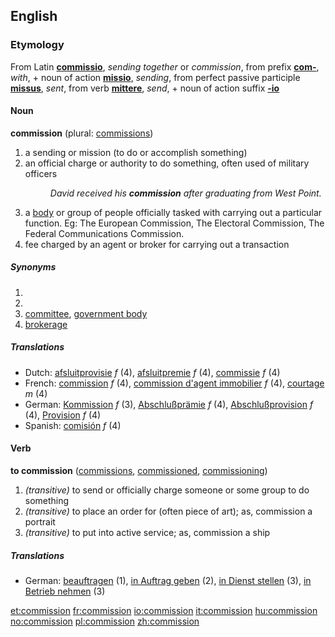 ==English==
===Etymology===
From Latin '''[[commissio]]''', ''sending together'' or ''commission'', from prefix '''[[com-]]''', ''with'', + noun of action '''[[missio]]''', ''sending'', from perfect passive participle '''[[missus]]''', ''sent'', from verb '''[[mittere]]''', ''send'', + noun of action suffix '''[[-io]]'''

====Noun====
'''commission''' (plural: [[commissions]])

# a sending or mission (to do or accomplish something)
# an official charge or authority to do something, often used of military officers
#:''David received his '''commission''' after graduating from West Point.''
# a [[body]] or group of people officially tasked with carrying out a particular function. Eg: The European Commission, The Electoral Commission, The Federal Communications Commission.
# fee charged by an agent or broker for carrying out a transaction

=====Synonyms=====
#<br>
#<br>
#[[committee]], [[government body]]
#[[brokerage]]

=====Translations=====
*Dutch: [[afsluitprovisie]] ''f'' (4), [[afsluitpremie]] ''f'' (4), [[commissie]] ''f'' (4)
*French: [[commission#French|commission]] ''f'' (4), [[commission d'agent immobilier]] ''f'' (4), [[courtage]] ''m'' (4)
*German: [[Kommission]] ''f'' (3), [[Abschlußprämie]] ''f'' (4), [[Abschlußprovision]] ''f'' (4), [[Provision]] ''f'' (4)
*Spanish: [[comisión]] ''f'' (4)

====Verb====
'''to commission''' ([[commissions]], [[commissioned]], [[commissioning]])

#''(transitive)'' to send or officially charge someone or some group to do something
#''(transitive)'' to place an order for (often piece of art); as, commission a portrait
#''(transitive)'' to put into active service; as, commission a ship

=====Translations=====
*German: [[beauftragen]] (1), [[in Auftrag geben]] (2), [[in Dienst stellen]] (3), [[in Betrieb nehmen]] (3)

[[et:commission]]
[[fr:commission]]
[[io:commission]]
[[it:commission]]
[[hu:commission]]
[[no:commission]]
[[pl:commission]]
[[zh:commission]]